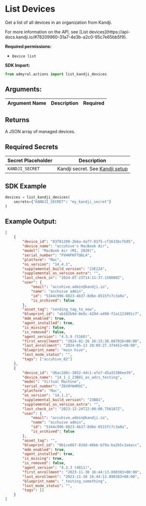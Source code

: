 
# List Devices

Get a list of all devices in an organization from Kandji.

<Callout type="info">
	For more information on the API, see [List
	devices](https://api-docs.kandji.io/#78209960-31a7-4e3b-a2c0-95c7e65bb5f9).
</Callout>

**Required permissions:**

-   `Device list`

**SDK Import:**

```python
from admyral.actions import list_kandji_devices
```

## Arguments:

| Argument Name | Description | Required |
| ------------- | ----------- | :------: |

## Returns

A JSON array of managed devices.

## Required Secrets

| Secret Placeholder | Description                                                    |
| ------------------ | -------------------------------------------------------------- |
| `KANDJI_SECRET`    | Kandji secret. See [Kandji setup](/integrations/kandji/kandji) |

## SDK Example

```python
devices = list_kandji_devices(
	secrets={"KANDJI_SECRET": "my_kandji_secret"}
)
```

## Example Output:

```json
[
	{
		"device_id": "03f81208-2b6a-4a77-81f5-cf1633bcfb95",
		"device_name": "accuhive's MacBook Air",
		"model": "MacBook Air (M1, 2020)",
		"serial_number": "FVHHFKF7Q6L4",
		"platform": "Mac",
		"os_version": "14.4.1",
		"supplemental_build_version": "23E224",
		"supplemental_os_version_extra": "",
		"last_check_in": "2024-07-23T14:11:37.150080Z",
		"user": {
			"email": "accuhive.admin@kandji.io",
			"name": "acchuive admin",
			"id": "5344c996-8823-4b37-8d6e-8515fc7c3a0a",
			"is_archived": false
		},
		"asset_tag": "sending_tag_to_now",
		"blueprint_id": "ab102b9d-8e9c-420d-a498-f2a1123091c7",
		"mdm_enabled": true,
		"agent_installed": true,
		"is_missing": false,
		"is_removed": false,
		"agent_version": "4.5.9 (5160)",
		"first_enrollment": "2024-01-26 16:15:36.087016+00:00",
		"last_enrollment": "2024-05-13 20:09:27.374451+00:00",
		"blueprint_name": "main hive",
		"lost_mode_status": "",
		"tags": ["accuhive_02"]
	},
	{
		"device_id": "d6ac2d8c-3852-4dc1-afe7-d5a32306ee39",
		"device_name": "14_1_1_23B81_as_adcs_testing",
		"model": "Virtual Machine",
		"serial_number": "Z6V0YW4M1C",
		"platform": "Mac",
		"os_version": "14.1.1",
		"supplemental_build_version": "23B81",
		"supplemental_os_version_extra": "",
		"last_check_in": "2023-12-24T22:00:00.756187Z",
		"user": {
			"email": "accuhive.admin@kandji.io",
			"name": "acchuive admin",
			"id": "5344c996-8823-4b37-8d6e-8515fc7c3a0a",
			"is_archived": false
		},
		"asset_tag": "",
		"blueprint_id": "9b1ce867-83dd-46bb-b79a-ba2b5c3a4acc",
		"mdm_enabled": true,
		"agent_installed": true,
		"is_missing": true,
		"is_removed": false,
		"agent_version": "4.3.3 (4811)",
		"first_enrollment": "2023-11-30 16:44:13.890383+00:00",
		"last_enrollment": "2023-11-30 16:44:13.890383+00:00",
		"blueprint_name": "_testing_something",
		"lost_mode_status": "",
		"tags": []
	}
]
```
